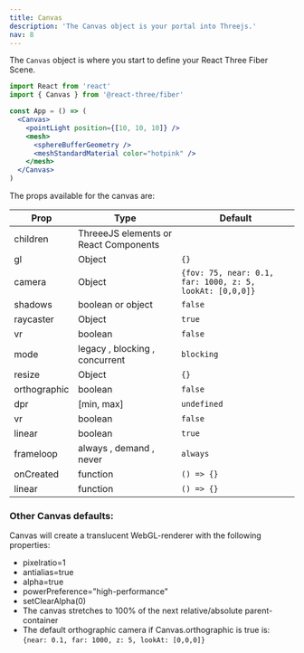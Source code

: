 ```yaml
---
title: Canvas
description: 'The Canvas object is your portal into Threejs.'
nav: 8
---
```


The `Canvas` object is where you start to define your React Three Fiber Scene.

```jsx
import React from 'react'
import { Canvas } from '@react-three/fiber'

const App = () => (
  <Canvas>
    <pointLight position={[10, 10, 10]} />
    <mesh>
      <sphereBufferGeometry />
      <meshStandardMaterial color="hotpink" />
    </mesh>
  </Canvas>
)
```

The props available for the canvas are:

| Prop         | Type                                  | Default                                                  |
| ------------ | ------------------------------------- | -------------------------------------------------------- |
| children     | ThreeeJS elements or React Components |                                                          |
| gl           | Object                                | `{}`                                                     |
| camera       | Object                                | `{fov: 75, near: 0.1, far: 1000, z: 5, lookAt: [0,0,0]}` |
| shadows      | boolean or object                     | `false`                                                  |
| raycaster    | Object                                | `true`                                                   |
| vr           | boolean                               | `false`                                                  |
| mode         | legacy , blocking , concurrent        | `blocking`                                               |
| resize       | Object                                | `{}`                                                     |
| orthographic | boolean                               | `false`                                                  |
| dpr          | [min, max]                            | `undefined`                                              |
| vr           | boolean                               | `false`                                                  |
| linear       | boolean                               | `true`                                                   |
| frameloop    | always , demand , never               | `always`                                                 |
| onCreated    | function                              | `() => {}`                                               |
| linear       | function                              | `() => {}`                                               |

### Other Canvas defaults:

Canvas will create a translucent WebGL-renderer with the following properties:

- pixelratio=1
- antialias=true
- alpha=true
- powerPreference="high-performance"
- setClearAlpha(0)
- The canvas stretches to 100% of the next relative/absolute parent-container
- The default orthographic camera if Canvas.orthographic is true is: `{near: 0.1, far: 1000, z: 5, lookAt: [0,0,0]}`
